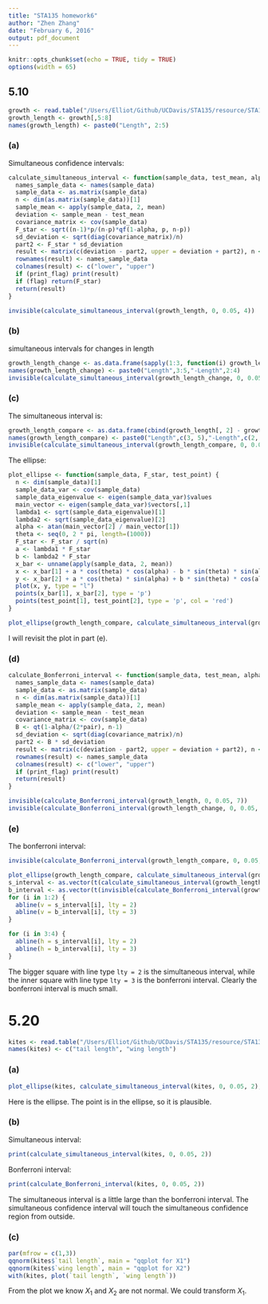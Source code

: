 ```yaml
---
title: "STA135 homework6"
author: "Zhen Zhang"
date: "February 6, 2016"
output: pdf_document
---
```


```r
knitr::opts_chunk$set(echo = TRUE, tidy = TRUE)
options(width = 65)
```

## 5.10

```r
growth <- read.table("/Users/Elliot/Github/UCDavis/STA135/resource/STA135_data/T1-4.dat")
growth_length <- growth[,5:8]
names(growth_length) <- paste0("Length", 2:5)
```

### (a)

Simultaneous confidence intervals:

```r
calculate_simultaneous_interval <- function(sample_data, test_mean, alpha, p, flag = T, print_flag = T) {
  names_sample_data <- names(sample_data)
  sample_data <- as.matrix(sample_data)
  n <- dim(as.matrix(sample_data))[1]
  sample_mean <- apply(sample_data, 2, mean)
  deviation <- sample_mean - test_mean
  covariance_matrix <- cov(sample_data)
  F_star <- sqrt((n-1)*p/(n-p)*qf(1-alpha, p, n-p))
  sd_deviation <- sqrt(diag(covariance_matrix)/n)
  part2 <- F_star * sd_deviation
  result <- matrix(c(deviation - part2, upper = deviation + part2), n <- dim(as.matrix(sample_data))[2])
  rownames(result) <- names_sample_data
  colnames(result) <- c("lower", "upper")
  if (print_flag) print(result)
  if (flag) return(F_star)
  return(result)
}

invisible(calculate_simultaneous_interval(growth_length, 0, 0.05, 4))
```

### (b)

simultaneous intervals for changes in length

```r
growth_length_change <- as.data.frame(sapply(1:3, function(i) growth_length[,i+1] - growth_length[,i]))
names(growth_length_change) <- paste0("Length",3:5,"-Length",2:4)
invisible(calculate_simultaneous_interval(growth_length_change, 0, 0.05, 4))
```

### (c)

The simultaneous interval is:

```r
growth_length_compare <- as.data.frame(cbind(growth_length[, 2] - growth_length[, 1], growth_length[, 4] - growth_length[, 3]))
names(growth_length_compare) <- paste0("Length",c(3, 5),"-Length",c(2, 4))
invisible(calculate_simultaneous_interval(growth_length_compare, 0, 0.05, 4))
```

The ellipse:

```r
plot_ellipse <- function(sample_data, F_star, test_point) {
  n <- dim(sample_data)[1]
  sample_data_var <- cov(sample_data)
  sample_data_eigenvalue <- eigen(sample_data_var)$values
  main_vector <- eigen(sample_data_var)$vectors[,1]
  lambda1 <- sqrt(sample_data_eigenvalue)[1]
  lambda2 <- sqrt(sample_data_eigenvalue)[2]
  alpha <- atan(main_vector[2] / main_vector[1])
  theta <- seq(0, 2 * pi, length=(1000))
  F_star <- F_star / sqrt(n)
  a <- lambda1 * F_star
  b <- lambda2 * F_star
  x_bar <- unname(apply(sample_data, 2, mean))
  x <- x_bar[1] + a * cos(theta) * cos(alpha) - b * sin(theta) * sin(alpha)
  y <- x_bar[2] + a * cos(theta) * sin(alpha) + b * sin(theta) * cos(alpha)
  plot(x, y, type = "l")
  points(x_bar[1], x_bar[2], type = 'p')
  points(test_point[1], test_point[2], type = 'p', col = 'red')
}

plot_ellipse(growth_length_compare, calculate_simultaneous_interval(growth_length_compare, 0, 0.05, 4), c(-110,-110))
```

I will revisit the plot in part (e).

### (d)

```r
calculate_Bonferroni_interval <- function(sample_data, test_mean, alpha, pair, print_flag = T) {
  names_sample_data <- names(sample_data)
  sample_data <- as.matrix(sample_data)
  n <- dim(as.matrix(sample_data))[1]
  sample_mean <- apply(sample_data, 2, mean)
  deviation <- sample_mean - test_mean
  covariance_matrix <- cov(sample_data)
  B <- qt(1-alpha/(2*pair), n-1)
  sd_deviation <- sqrt(diag(covariance_matrix)/n)
  part2 <- B * sd_deviation
  result <- matrix(c(deviation - part2, upper = deviation + part2), n <- dim(as.matrix(sample_data))[2])
  rownames(result) <- names_sample_data
  colnames(result) <- c("lower", "upper")
  if (print_flag) print(result)
  return(result)
}

invisible(calculate_Bonferroni_interval(growth_length, 0, 0.05, 7))
invisible(calculate_Bonferroni_interval(growth_length_change, 0, 0.05, 7))
```


### (e)

The bonferroni interval:

```r
invisible(calculate_Bonferroni_interval(growth_length_compare, 0, 0.05, 7))

plot_ellipse(growth_length_compare, calculate_simultaneous_interval(growth_length_compare, 0, 0.05, 4, print_flag = F), c(-110,-110))
s_interval <- as.vector(t(calculate_simultaneous_interval(growth_length_compare, 0, 0.05, 4, FALSE, print_flag = F)))
b_interval <- as.vector(t(invisible(calculate_Bonferroni_interval(growth_length_compare, 0, 0.05, 7, print_flag = F))))
for (i in 1:2) {
  abline(v = s_interval[i], lty = 2)
  abline(v = b_interval[i], lty = 3)
}

for (i in 3:4) {
  abline(h = s_interval[i], lty = 2)
  abline(h = b_interval[i], lty = 3)
}
```

The bigger square with line type `lty = 2` is the simultaneous interval, while the inner square with line type `lty = 3` is the bonferroni interval. Clearly the bonferroni interval is much small.

# 5.20

```r
kites <- read.table("/Users/Elliot/Github/UCDavis/STA135/resource/STA135_data/T5-12.dat")
names(kites) <- c("tail length", "wing length")
```

### (a)

```r
plot_ellipse(kites, calculate_simultaneous_interval(kites, 0, 0.05, 2), c(190,275))
```

Here is the ellipse. The point is in the ellipse, so it is plausible.

### (b)

Simultaneous interval:

```r
print(calculate_simultaneous_interval(kites, 0, 0.05, 2))
```

Bonferroni interval:

```r
print(calculate_Bonferroni_interval(kites, 0, 0.05, 2))
```

The simultaneous interval is a little large than the bonferroni interval. The simultaneous confidence interval will touch the simultaneous confidence region from outside.

### (c)

```r
par(mfrow = c(1,3))
qqnorm(kites$`tail length`, main = "qqplot for X1")
qqnorm(kites$`wing length`, main = "qqplot for X2")
with(kites, plot(`tail length`, `wing length`))
```

From the plot we know $X_1$ and $X_2$ are not normal. We could transform $X_1$.